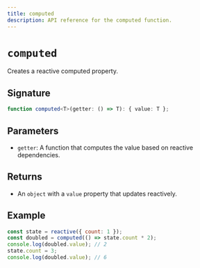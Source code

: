 ```yaml
---
title: computed
description: API reference for the computed function.
---
```


# `computed`

Creates a reactive computed property.

## Signature

```typescript
function computed<T>(getter: () => T): { value: T };
```

## Parameters

- `getter`: A function that computes the value based on reactive dependencies.

## Returns

- An `object` with a `value` property that updates reactively.

## Example

```javascript
const state = reactive({ count: 1 });
const doubled = computed(() => state.count * 2);
console.log(doubled.value); // 2
state.count = 3;
console.log(doubled.value); // 6
```
